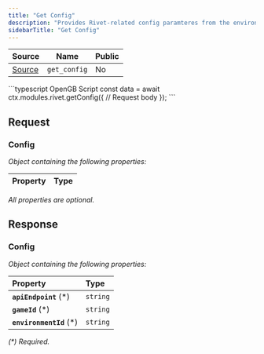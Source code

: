 ```yaml
---
title: "Get Config"
description: "Provides Rivet-related config paramteres from the environment."
sidebarTitle: "Get Config"
---
```


| Source                                                                                                      | Name       | Public     |
| ----------------------------------------------------------------------------------------------------------- | ---------- | ---------- |
| [Source](https://github.com/rivet-gg/opengb-modules/tree/main/modules/rivet/scripts/get_config.ts) | `get_config` | No |

<RequestExample>
```typescript OpenGB Script
const data = await ctx.modules.rivet.getConfig({
  // Request body
});
```

</RequestExample>

## Request



### Config

_Object containing the following properties:_

| Property | Type |
| :------- | :--- |

_All properties are optional._


## Response



### Config

_Object containing the following properties:_

| Property                 | Type     |
| :----------------------- | :------- |
| **`apiEndpoint`** (\*)   | `string` |
| **`gameId`** (\*)        | `string` |
| **`environmentId`** (\*) | `string` |

_(\*) Required._

